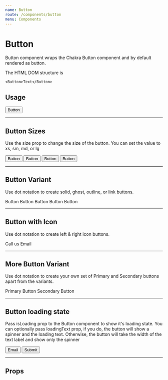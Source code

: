 ```yaml
---
name: Button
route: /components/button
menu: Components
---
```



# Button

Button component wraps the Chakra Button component and by default rendered as button.

The HTML DOM structure is

```
<Button>Text</Button>
```

## Usage

<Playground>
  <Button variantColor="green">Button</Button>
</Playground>

---

## Button Sizes

Use the size prop to change the size of the button. You can set the value to xs, sm, md, or lg

<Playground>
  <Flex.Row alignItems="center" justifyContent="space-evenly">
    <Button variantColor="teal" size="xs">
      Button
    </Button>
    <Button variantColor="teal" size="sm">
      Button
    </Button>
    <Button variantColor="teal" size="md">
      Button
    </Button>
    <Button variantColor="teal" size="lg">
      Button
    </Button>
  </Flex.Row>
</Playground>

---

## Button Variant

Use dot notation to create solid, ghost, outline, or link buttons.

<Playground>
  <Flex.Row alignItems="center" justifyContent="space-evenly">
    <Button.Solid>Button</Button.Solid>
    <Button.Outline>Button</Button.Outline>
    <Button.Ghost>Button</Button.Ghost>
    <Button.Link href="#button-variant">Button</Button.Link>
    <Button.Link href="https://chakra-ui.com/" isExternal>
      Button
    </Button.Link>
  </Flex.Row>
</Playground>

---

## Button with Icon

Use dot notation to create left & right icon buttons.

<Playground>
  <Flex.Row alignItems="center" justifyContent="space-evenly">
    <Button.LeftIcon>Call us</Button.LeftIcon>
    <Button.RightIcon>Email</Button.RightIcon>
  </Flex.Row>
</Playground>

---

## More Button Variant

Use dot notation to create your own set of Primary and Secondary buttons apart from the variants.

<Playground>
  <Flex.Row alignItems="center" justifyContent="space-evenly">
    <Button.Primary>Primary Button</Button.Primary>
    <Button.Secondary>Secondary Button</Button.Secondary>
  </Flex.Row>
</Playground>

---

## Button loading state

Pass isLoading prop to the Button component to show it's loading state. You can optionally pass loadingText prop, if you do, the button will show a spinner and the loading text. Otherwise, the button will take the width of the text label and show only the spinner

<Playground>
  <Flex.Row alignItems="center">
    <Button isLoading variantColor="teal" variant="solid">
      Email
    </Button>
    <Button
      ml={2}
      isLoading
      loadingText="Submitting"
      variantColor="teal"
      variant="outline"
    >
      Submit
    </Button>
  </Flex.Row>
</Playground>

---

## Props

<Props of={Button} />
